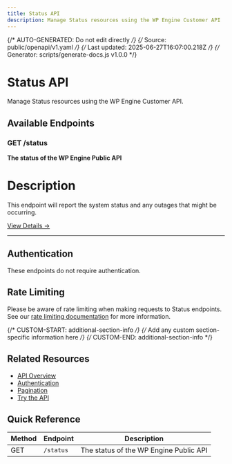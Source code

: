 ```yaml
---
title: Status API
description: Manage Status resources using the WP Engine Customer API
---
```


{/* AUTO-GENERATED: Do not edit directly */}
{/* Source: public/openapi/v1.yaml */}
{/* Last updated: 2025-06-27T16:07:00.218Z */}
{/* Generator: scripts/generate-docs.js v1.0.0 */}

# Status API

Manage Status resources using the WP Engine Customer API.

## Available Endpoints

### GET /status

**The status of the WP Engine Public API**

# Description
This endpoint will report the system status and any outages that might be occurring.


[View Details →](/api-reference/endpoints/status/status/)

---


## Authentication

These endpoints do not require authentication.

## Rate Limiting

Please be aware of rate limiting when making requests to Status endpoints. See our [rate limiting documentation](/api-reference/overview/#rate-limiting) for more information.

{/* CUSTOM-START: additional-section-info */}
{/* Add any custom section-specific information here */}
{/* CUSTOM-END: additional-section-info */}

## Related Resources

- [API Overview](/api-reference/overview/)
- [Authentication](/api-reference/authentication/)
- [Pagination](/api-reference/pagination/)
- [Try the API](/try/playground/)

## Quick Reference

| Method | Endpoint | Description |
|--------|----------|-------------|
| GET | `/status` | The status of the WP Engine Public API |
